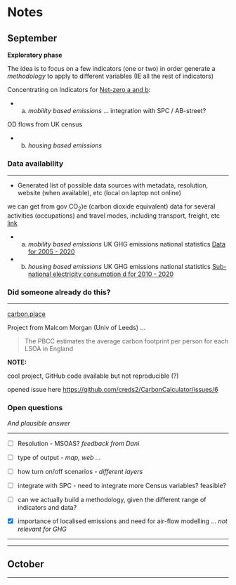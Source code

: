 # Notes

## September

**Exploratory phase**

The idea is to focus on a few indicators (one or two) in order generate a *methodology* to apply to different variables (IE all the rest of indicators)

Concentrating on Indicators for [Net-zero a and b](intro.qmd#net-zero):

- a. *mobility based emissions* ... integration with SPC $/$ AB-street?

OD flows from UK census


- b. *housing based emissions*



### Data availability

---

- Generated list of possible data sources with metadata, resolution, website (when available), etc (local on laptop not online)

we can get from gov CO<sub>2</sub>)e (carbon dioxide equivalent) data for several activities (occupations) and travel modes, including transport, freight, etc [link](https://www.gov.uk/government/statistical-data-sets/stacked-electricity-consumption-statistics-data)

- a. *mobility based emissions*
UK GHG emissions national statistics [Data for 2005 - 2020](https://www.gov.uk/government/statistics/uk-local-authority-and-regional-greenhouse-gas-emissions-national-statistics-2005-to-2020)

- b. *housing based emissions*
UK GHG emissions national statistics [Sub-national electricity consumption d for 2010 - 2020](https://www.gov.uk/government/statistical-data-sets/stacked-electricity-consumption-statistics-data)

### Did someone already do this?

---

[carbon.place](carbon.place)

Project from Malcom Morgan (Univ of Leeds) ...

> The PBCC estimates the average carbon footprint per person for each LSOA in England


**NOTE:**

cool project, GitHub code available but not reproducible (?)

opened issue here [https://github.com/creds2/CarbonCalculator/issues/6](https://github.com/creds2/CarbonCalculator/issues/6)


### Open questions
*And plausible answer*

---

- [ ] Resolution - MSOAS? *feedback from Dani*

- [ ] type of output - *map, web ...*

- [ ] how turn on/off scenarios - *different layers*

- [ ] integrate with SPC -  need to integrate more Census variables? feasible?

- [ ] can we actually build a methodology, given the different range of indicators and data?

- [X] importance of localised emissions and need for air-flow modelling ... *not relevant for GHG*


---

---


## October

---




